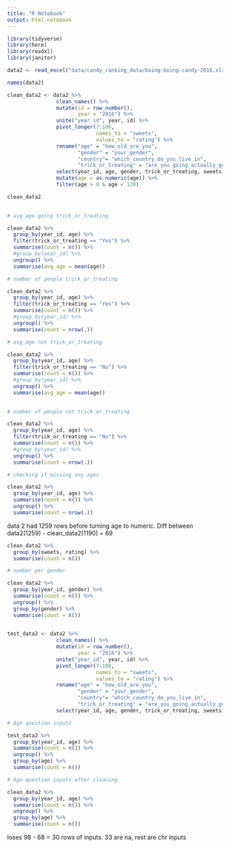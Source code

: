 ```yaml
---
title: "R Notebook"
output: html_notebook
---
```


```r
library(tidyverse)
library(here)
library(readxl)
library(janitor)
```


```r
data2 <- read_excel("data/candy_ranking_data/boing-boing-candy-2016.xlsx")
```


```r
names(data2)
```


```r
clean_data2 <- data2 %>% 
                clean_names() %>% 
                mutate(id = row_number(),
                       year = "2016") %>% 
                unite("year_id", year, id) %>% 
                pivot_longer(7:106,
                             names_to = "sweets",
                             values_to = "rating") %>% 
                rename("age" = "how_old_are_you",
                       "gender" = "your_gender",
                       "country"= "which_country_do_you_live_in",
                       "trick_or_treating" = "are_you_going_actually_going_trick_or_treating_yourself") %>% 
                select(year_id, age, gender, trick_or_treating, sweets, rating, country) %>% 
                mutate(age = as.numeric(age)) %>% 
                filter(age > 0 & age < 120)

clean_data2
                
```

```r
# avg_age going trick_or_treating

clean_data2 %>% 
  group_by(year_id, age) %>% 
  filter(trick_or_treating == "Yes") %>% 
  summarise(count = n()) %>% 
  #group_by(year_id) %>% 
  ungroup() %>% 
  summarise(avg_age = mean(age))
```

```r
# number of people trick_or_treating

clean_data2 %>% 
  group_by(year_id, age) %>% 
  filter(trick_or_treating == "Yes") %>% 
  summarise(count = n()) %>% 
  #group_by(year_id) %>% 
  ungroup() %>% 
  summarise(count = nrow(.))
```

```r
# avg_age not trick_or_treating

clean_data2 %>% 
  group_by(year_id, age) %>% 
  filter(trick_or_treating == "No") %>% 
  summarise(count = n()) %>% 
  #group_by(year_id) %>% 
  ungroup() %>% 
  summarise(avg_age = mean(age))
  
```

```r
# number of people not trick_or_treating

clean_data2 %>% 
  group_by(year_id, age) %>% 
  filter(trick_or_treating == "No") %>% 
  summarise(count = n()) %>% 
  #group_by(year_id) %>% 
  ungroup() %>% 
  summarise(count = nrow(.))
```

```r
# checking if missing any ages

clean_data2 %>% 
  group_by(year_id, age) %>%
  summarise(count = n()) %>% 
  ungroup() %>% 
  summarise(count = nrow(.))

```

data 2 had 1259 rows before turning age to numeric. Diff between data2(1259) - clean_data2(1190) = 69


```r
clean_data2 %>% 
  group_by(sweets, rating) %>% 
  summarise(count = n())
```


```r
# number per gender

clean_data2 %>% 
  group_by(year_id, gender) %>%
  summarise(count = n()) %>% 
  ungroup() %>% 
  group_by(gender) %>% 
  summarise(count = n())
  
```


```r
test_data2 <- data2 %>% 
                clean_names() %>% 
                mutate(id = row_number(),
                       year = "2016") %>% 
                unite("year_id", year, id) %>% 
                pivot_longer(7:106,
                             names_to = "sweets",
                             values_to = "rating") %>% 
                rename("age" = "how_old_are_you",
                       "gender" = "your_gender",
                       "country"= "which_country_do_you_live_in",
                       "trick_or_treating" = "are_you_going_actually_going_trick_or_treating_yourself") %>% 
                select(year_id, age, gender, trick_or_treating, sweets, rating, country)
```


```r
# Age question inputs

test_data2 %>% 
  group_by(year_id, age) %>%
  summarise(count = n()) %>% 
  ungroup() %>% 
  group_by(age) %>% 
  summarise(count = n())
```

```r
# Age question inputs after cleaning

clean_data2 %>% 
  group_by(year_id, age) %>%
  summarise(count = n()) %>% 
  ungroup() %>% 
  group_by(age) %>% 
  summarise(count = n())
```

loses 98 - 68 = 30 rows of inputs. 33 are na, rest are chr inputs 



